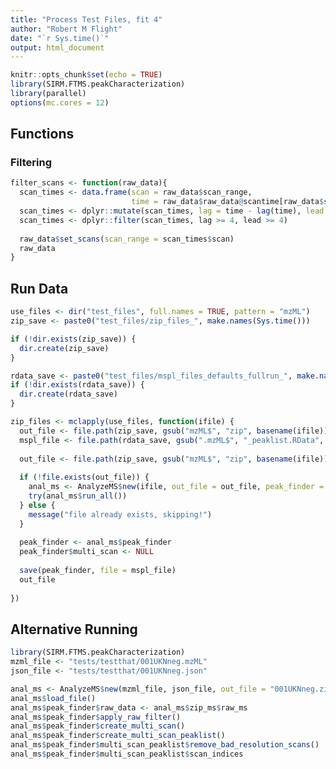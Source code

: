 ```yaml
---
title: "Process Test Files, fit 4"
author: "Robert M Flight"
date: "`r Sys.time()`"
output: html_document
---
```


```r
knitr::opts_chunk$set(echo = TRUE)
library(SIRM.FTMS.peakCharacterization)
library(parallel)
options(mc.cores = 12)
```

## Functions

### Filtering

```r
filter_scans <- function(raw_data){
  scan_times <- data.frame(scan = raw_data$scan_range, 
                           time = raw_data$raw_data@scantime[raw_data$scan_range])
  scan_times <- dplyr::mutate(scan_times, lag = time - lag(time), lead = lead(time) - time)
  scan_times <- dplyr::filter(scan_times, lag >= 4, lead >= 4)
  
  raw_data$set_scans(scan_range = scan_times$scan)
  raw_data
}
```


## Run Data

```r
use_files <- dir("test_files", full.names = TRUE, pattern = "mzML")
zip_save <- paste0("test_files/zip_files_", make.names(Sys.time()))

if (!dir.exists(zip_save)) {
  dir.create(zip_save)
}

rdata_save <- paste0("test_files/mspl_files_defaults_fullrun_", make.names(Sys.time()))
if (!dir.exists(rdata_save)) {
  dir.create(rdata_save)
}

zip_files <- mclapply(use_files, function(ifile) {
  out_file <- file.path(zip_save, gsub("mzML$", "zip", basename(ifile)))
  mspl_file <- file.path(rdata_save, gsub(".mzML$", "_peaklist.RData", basename(ifile)))
  
  out_file <- file.path(zip_save, gsub("mzML$", "zip", basename(ifile)))
  
  if (!file.exists(out_file)) {
    anal_ms <- AnalyzeMS$new(ifile, out_file = out_file, peak_finder = PeakFinder$new(raw_filter = filter_scans))
    try(anal_ms$run_all())
  } else {
    message("file already exists, skipping!")
  }
  
  peak_finder <- anal_ms$peak_finder
  peak_finder$multi_scan <- NULL
  
  save(peak_finder, file = mspl_file)
  out_file
  
})
```

## Alternative Running

```r
library(SIRM.FTMS.peakCharacterization)
mzml_file <- "tests/testthat/001UKNneg.mzML"
json_file <- "tests/testthat/001UKNneg.json"

anal_ms <- AnalyzeMS$new(mzml_file, json_file, out_file = "001UKNneg.zip", peak_finder = PeakFinder$new(raw_filter = filter_scans))
anal_ms$load_file()
anal_ms$peak_finder$raw_data <- anal_ms$zip_ms$raw_ms
anal_ms$peak_finder$apply_raw_filter()
anal_ms$peak_finder$create_multi_scan()
anal_ms$peak_finder$create_multi_scan_peaklist()
anal_ms$peak_finder$multi_scan_peaklist$remove_bad_resolution_scans()
anal_ms$peak_finder$multi_scan_peaklist$scan_indices
```

